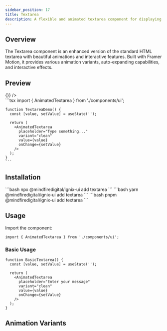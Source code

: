 ```yaml
---
sidebar_position: 17
title: Textarea
description: A flexible and animated textarea component for displaying content and capturing user input.
---
```



## Overview

The Textarea component is an enhanced version of the standard HTML textarea with beautiful animations and interactive features. Built with Framer Motion, it provides various animation variants, auto-expanding capabilities, and interactive effects.

## Preview

<Tabs defaultValue="preview">
  <TabItem value="preview" label="Preview" default>
    <div className="w-full p-8 space-y-8 rounded-lg border">
      <div className="p-6 rounded-lg">
        <AnimatedTextarea
          placeholder="Type something..."
          variant="clean"
          value=""
          onChange={() => {}}
        />
      </div>
    </div>
  </TabItem>
  <TabItem value="code" label="Code">
    ```tsx
    import { AnimatedTextarea } from './components/ui';

    function TextareaDemo() {
      const [value, setValue] = useState('');
      
      return (
        <AnimatedTextarea
          placeholder="Type something..."
          variant="clean"
          value={value}
          onChange={setValue}
        />
      );
    }
    ```
  </TabItem>
</Tabs>

## Installation

<Tabs>
  <TabItem value="npm" label="npm" default>
    ```bash
    npx @mindfiredigital/ignix-ui add textarea
    ```
  </TabItem>
  <TabItem value="yarn" label="Yarn">
    ```bash
    yarn @mindfiredigital/ignix-ui add textarea
    ```
  </TabItem>
  <TabItem value="pnpm" label="pnpm">
    ```bash
    pnpm @mindfiredigital/ignix-ui add textarea
    ```
  </TabItem>
</Tabs>

## Usage

Import the component:

```tsx
import { AnimatedTextarea } from './components/ui';
```

### Basic Usage

```tsx
function BasicTextarea() {
  const [value, setValue] = useState('');
  
  return (
    <AnimatedTextarea
      placeholder="Enter your message"
      variant="clean"
      value={value}
      onChange={setValue}
    />
  );
}
```


## Animation Variants

<TextareaDemo />
